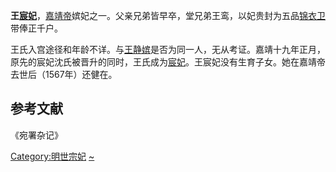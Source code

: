 {{東亞女性歷史人物
|名稱 =宸妃王氏
|身份 =明朝妃嫔
|位號= 妃
|徽號= 宸
|婚年= 
|墳墓=
|其他親屬=堂兄弟：王鸾
|夫=[[嘉靖帝|嘉靖帝]]
}}
'''王[[宸妃|宸妃]]'''，[[嘉靖帝|嘉靖帝]]嫔妃之一。父亲兄弟皆早卒，堂兄弟王鸾，以妃贵封为五品[[锦衣卫|锦衣卫]]带俸正千户。

王氏入宫途径和年龄不详。与[[王静嫔|王静嫔]]是否为同一人，无从考证。嘉靖十九年正月，原先的宸妃沈氏被晋升的同时，王氏成为[[宸妃|宸妃]]。王宸妃没有生育子女。她在嘉靖帝去世后（1567年）还健在。

==参考文献==
《宛署杂记》

{{明世宗皇室}}
[[Category:明世宗妃|Category:明世宗妃]]
[[Category:王姓|~]]